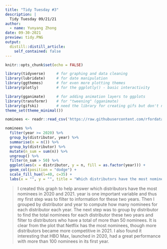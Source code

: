 ```yaml
---
title: "Tidy Tuesday #3"
description: |
  Tidy Tuesday 09/21/21
author:
  - name: Yunyang Zhong
date: 09-30-2021
preview: tidy.PNG
output:
  distill::distill_article:
    self_contained: false
---
```


```r
knitr::opts_chunk$set(echo = FALSE)
```

```r
library(tidyverse)     # for graphing and data cleaning
library(lubridate)     # for date manipulation
library(ggthemes)      # for even more plotting themes
library(plotly)        # for the ggplotly() - basic interactivity

library(gganimate)     # for adding animation layers to ggplots
library(transformr)    # for "tweening" (gganimate)
library(gifski)        # need the library for creating gifs but don't need to load each time
theme_set(theme_minimal())
```

```r
nominees <- readr::read_csv('https://raw.githubusercontent.com/rfordatascience/tidytuesday/master/data/2021/2021-09-21/nominees.csv')
```

```r
nominees %>% 
  filter(year >= 2020) %>% 
  group_by(distributor, year) %>%
  summarise(n = n()) %>% 
  group_by(distributor) %>% 
  mutate(n_sum = sum(n)) %>% 
  ungroup() %>% 
  filter(n_sum > 50) %>% 
  ggplot(aes(x = distributor, y = n, fill = as.factor(year))) +
  geom_col(position = "dodge") +
  scale_fill_hue(l=40, c=35) +
  labs(x = "", y = "", title = "Which distributors have the most nominees in 2020 and 2021?", caption = "Plot created by Yunyang Zhong, data from emmys.com", fill = "Year")
```

> I created this graph to help answer which distributors have the most nominees in 2020 and 2021. year is one important variable and thus my first step was to filter to information for these two years. Then I grouped by distributor and year to compute how many nominees for each distributor each year. The next step was to group by distributor to find the total nominees for each distributor these two years and filter to distributors who have a total of more than 50 nominees. It is clear from the plot that Netflix has the most nominees, though more distributors became more competitive in 2021. I also found it interesting that HBO Max, launched in 2020, had a great performance with more than 100 nominees in its first year.